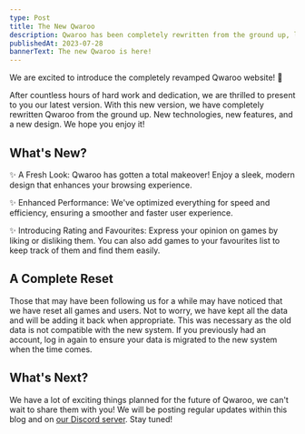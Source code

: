---
type: Post
title: The New Qwaroo
description: Qwaroo has been completely rewritten from the ground up, learn what has changed and what is new!
publishedAt: 2023-07-28
bannerText: The new Qwaroo is here!
---

We are excited to introduce the completely revamped Qwaroo website! 🚀

After countless hours of hard work and dedication, we are thrilled to present to you our latest version. With this new version, we have completely rewritten Qwaroo from the ground up. New technologies, new features, and a new design. We hope you enjoy it!

## What's New?

✨ A Fresh Look: Qwaroo has gotten a total makeover! Enjoy a sleek, modern design that enhances your browsing experience.

✨ Enhanced Performance: We've optimized everything for speed and efficiency, ensuring a smoother and faster user experience.

✨ Introducing Rating and Favourites: Express your opinion on games by liking or disliking them. You can also add games to your favourites list to keep track of them and find them easily.

## A Complete Reset

Those that may have been following us for a while may have noticed that we have reset all games and users. Not to worry, we have kept all the data and will be adding it back when appropriate. This was necessary as the old data is not compatible with the new system. If you previously had an account, log in again to ensure your data is migrated to the new system when the time comes.

## What's Next?

We have a lot of exciting things planned for the future of Qwaroo, we can't wait to share them with you! We will be posting regular updates within this blog and on [our Discord server](https://qwaroo.com/discord). Stay tuned!
